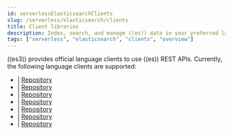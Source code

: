 ```yaml
---
id: serverlessElasticsearchClients
slug: /serverless/elasticsearch/clients
title: Client libraries
description: Index, search, and manage ((es)) data in your preferred language.
tags: ["serverless", "elasticsearch", "clients", "overview"]
---
```


<DocBadge template="technical preview" />
((es3)) provides official language clients to use ((es)) REST APIs.
Currently, the following language clients are supported:

- <DocLink id="serverlessElasticsearchGoGettingStarted" text="Go" /> | [Repository](https://github.com/elastic/elasticsearch-serverless-go)
- <DocLink id="serverlessElasticsearchJavaGettingStarted" text="Java" /> | [Repository](https://github.com/elastic/elasticsearch-java/tree/main/java-client-serverless)
- <DocLink id="serverlessElasticsearchDotNetGettingStarted" text=".NET" /> | [Repository](https://github.com/elastic/elasticsearch-net)
- <DocLink id="serverlessElasticsearchNodejsGettingStarted" text="Node.JS" /> | [Repository](https://github.com/elastic/elasticsearch-serverless-js)
- <DocLink id="serverlessElasticsearchPhpGettingStarted" text="PHP" /> | [Repository](https://github.com/elastic/elasticsearch-serverless-php)
- <DocLink id="serverlessElasticsearchPythonGettingStarted" text="Python" /> | [Repository](https://github.com/elastic/elasticsearch-serverless-python)
- <DocLink id="serverlessElasticsearchRubyGettingStarted" text="Ruby" /> | [Repository](https://github.com/elastic/elasticsearch-serverless-ruby)
